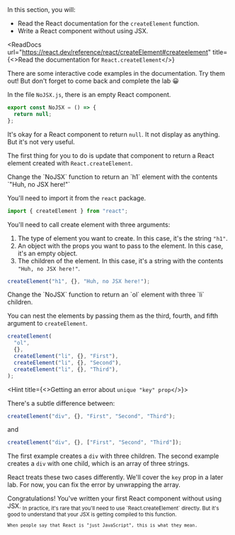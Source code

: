 

<Objectives>
In this section, you will:

- Read the React documentation for the `createElement` function.
- Write a React component without using JSX.

</Objectives>

<ReadDocs
  url="https://react.dev/reference/react/createElement#createelement"
  title={<>Read the documentation for `React.createElement`</>}
>
  There are some interactive code examples in the documentation. Try them out!
  But don't forget to come back and complete the lab 😀
</ReadDocs>

In the file `NoJSX.js`, there is an empty React component.

```js NoJSX.js
export const NoJSX = () => {
  return null;
};
```

It's okay for a React component to return `null`. It not display as anything.
But it's not very useful.

The first thing for you to do is update that component to return a React element
created with `React.createElement`.

<Activity>
  Change the `NoJSX` function to return an `h1` element with the contents `"Huh,
  no JSX here!"`

<Hint title="Can't find the `createElemen` function?">

You'll need to import it from the `react` package.

```js
import { createElement } from "react";
```

</Hint>
<Hint title="Not sure how to use the `createElement` function?">

You'll need to call create element with three arguments:

1. The type of element you want to create. In this case, it's the string `"h1"`.
2. An object with the props you want to pass to the element. In this case, it's
   an empty object.
3. The children of the element. In this case, it's a string with the contents
   `"Huh, no JSX here!"`.

```js
createElement("h1", {}, "Huh, no JSX here!");
```

</Hint>
</Activity>

<Activity>
  Change the `NoJSX` function to return an `ol` element with three `li` children.

<Hint title="Not sure how to nest the elements">

You can nest the elements by passing them as the third, fourth, and fifth argument to
`createElement`.

```js
createElement(
  "ol",
  {},
  createElement("li", {}, "First"),
  createElement("li", {}, "Second"),
  createElement("li", {}, "Third"),
);
```

</Hint>

<Hint title={<>Getting an error about `unique "key" prop`</>}>

There's a subtle difference between:

```js
createElement("div", {}, "First", "Second", "Third");
```

and

```js
createElement("div", {}, ["First", "Second", "Third"]);
```

The first example creates a `div` with three children. The second example creates a `div` with one child, which is an array of three strings.

React treats these two cases differently. We'll cover the `key` prop in a later lab. For now, you can fix the error by unwrapping the array.

</Hint>
</Activity>

<Goal>
  Congratulations! You've written your first React component without using JSX.

  <sub>
    In practice, it's rare that you'll need to use `React.createElement` directly.
    But it's good to understand that your JSX is getting compiled to this function.

    When people say that React is "just JavaScript", this is what they mean.

  </sub>
</Goal>

